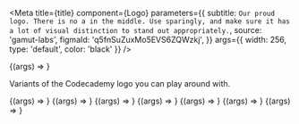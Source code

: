 
<Meta
  title={title}
  component={Logo}
  parameters={{
    subtitle: `Our proud logo. There is no a in the middle. Use sparingly, and make sure
it has a lot of visual distinction to stand out appropriately.`,
    source: 'gamut-labs',
    figmaId: 'q5fnSuZuxMo5EVS6ZQWzkj',
  }}
  args={{ width: 256, type: 'default', color: 'black' }}
/>

<Canvas withSource="open">
  <Story name="Logo">{(args) => <Logo {...args} />}</Story>
</Canvas>

<Props story="Logo" />

Variants of the Codecademy logo you can play around with.

<Canvas>
  <Story name="Pro" args={{ type: 'pro' }}>
    {(args) => <Logo {...args} />}
  </Story>
  <Story name="Pro Alt" args={{ type: 'proAlt' }}>
    {(args) => <Logo {...args} />}
  </Story>
  <Story name="Pro Lockup" args={{ type: 'proLockup' }}>
    {(args) => <Logo {...args} />}
  </Story>
  <Story name="Pro Mono" args={{ type: 'proMono' }}>
    {(args) => <Logo {...args} />}
  </Story>
  <Story name="Premium" args={{ type: 'premium' }}>
    {(args) => <Logo {...args} />}
  </Story>
  <Story name="Program" args={{ type: 'program' }}>
    {(args) => <Logo {...args} />}
  </Story>
  <Story name="Default" args={{ type: 'default' }}>
    {(args) => <Logo {...args} />}
  </Story>
</Canvas>
